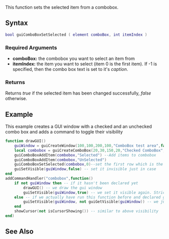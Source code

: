 {{Client function}}

This function sets the selected item from a combobox.

==Syntax== 
<syntaxhighlight lang="lua">
bool guiComboBoxSetSelected ( element comboBox, int itemIndex )
</syntaxhighlight> 

===Required Arguments=== 
*'''comboBox:''' the combobox you want to select an item from
*'''itemIndex:''' the item you want to select (item 0 is the first item). If -1 is specified, then the combo box text is set to it's ''caption''.

===Returns===
Returns ''true'' if the selected item has been changed successfully, ''false'' otherwise.

==Example==
This example creates a GUI window with a checked and an unchecked combo box and adds a command to toggle their visibility 
<syntaxhighlight lang="lua">function drawGUI()
	guiWindow = guiCreateWindow(100,100,200,100,"ComboBox test area",false,false) -- create the container window
	local combobox = guiCreateComboBox(20,30,150,20,"Checked ComboBox",false,guiWindow) -- note the parameter after header, it will create a ComboBox
    guiComboBoxAddItem(combobox,"Selected") --Add items to combobox
    guiComboBoxAddItem(combobox,"UnSelected")
	guiComboBoxSetSelected(combobox,0)--set the first row which is the selected row Selected.
	guiSetVisible(guiWindow,false) -- set it invisible just in case
end
addCommandHandler("combobox",function()
	if not guiWindow then -- if it hasn't been declared yet
		drawGUI() -- we draw the gui window
		guiSetVisible(guiWindow,true) -- we set it visible again. Strictly speaking it's not necessary, could have omitted both this and the upper guiSetVisible, but this is needed if you want to cache a window without actually showing it
	else -- if we actually have run this function before and declared guiWindow
		guiSetVisible(guiWindow, not guiGetVisible(guiWindow)) -- we just toggle the visibility. If it was visible, not visible returns false and thus sets it's visibility false, effectivly hiding it	
	end
	showCursor(not isCursorShowing()) -- similar to above visibility
end)
</syntaxhighlight>

==See Also==
{{GUI functions}}